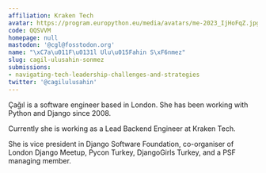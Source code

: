 ```yaml
---
affiliation: Kraken Tech
avatar: https://program.europython.eu/media/avatars/me-2023_IjHoFqZ.jpg
code: QQSVVM
homepage: null
mastodon: '@cgl@fosstodon.org'
name: "\xC7a\u011F\u0131l Ulu\u015Fahin S\xF6nmez"
slug: cagil-ulusahin-sonmez
submissions:
- navigating-tech-leadership-challenges-and-strategies
twitter: '@cagilulusahin'
---
```


Çağıl is a software engineer based in London. She has been working with Python and Django since 2008.

Currently she is working as a Lead Backend Engineer at Kraken Tech.

She is vice president in Django Software Foundation, co-organiser of London Django Meetup, Pycon Turkey, DjangoGirls Turkey, and a PSF managing member.
